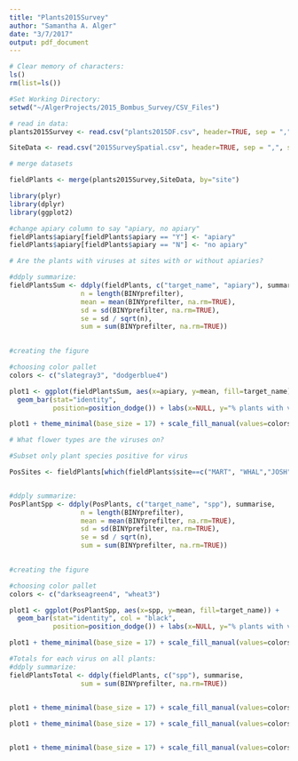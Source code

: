 ```yaml
---
title: "Plants2015Survey"
author: "Samantha A. Alger"
date: "3/7/2017"
output: pdf_document
---
```


```r
# Clear memory of characters:
ls()
rm(list=ls())

#Set Working Directory: 
setwd("~/AlgerProjects/2015_Bombus_Survey/CSV_Files")

# read in data:
plants2015Survey <- read.csv("plants2015DF.csv", header=TRUE, sep = ",", stringsAsFactors=FALSE)

SiteData <- read.csv("2015SurveySpatial.csv", header=TRUE, sep = ",", stringsAsFactors=FALSE)

# merge datasets

fieldPlants <- merge(plants2015Survey,SiteData, by="site")

library(plyr)
library(dplyr)
library(ggplot2)

#change apiary column to say "apiary, no apiary"
fieldPlants$apiary[fieldPlants$apiary == "Y"] <- "apiary"
fieldPlants$apiary[fieldPlants$apiary == "N"] <- "no apiary"

# Are the plants with viruses at sites with or without apiaries?

#ddply summarize:
fieldPlantsSum <- ddply(fieldPlants, c("target_name", "apiary"), summarise, 
                  n = length(BINYprefilter),
                  mean = mean(BINYprefilter, na.rm=TRUE),
                  sd = sd(BINYprefilter, na.rm=TRUE),
                  se = sd / sqrt(n),
                  sum = sum(BINYprefilter, na.rm=TRUE))
              

#creating the figure

#choosing color pallet
colors <- c("slategray3", "dodgerblue4")

plot1 <- ggplot(fieldPlantsSum, aes(x=apiary, y=mean, fill=target_name)) +
  geom_bar(stat="identity",
           position=position_dodge()) + labs(x=NULL, y="% plants with virus detected")

plot1 + theme_minimal(base_size = 17) + scale_fill_manual(values=colors, name="Virus", labels=c("BQCV", "DWV")) + theme(legend.position=c(.8, .85)) + coord_cartesian(ylim = c(0, .5)) + scale_y_continuous(labels = scales::percent)


```

```r
# What flower types are the viruses on?

#Subset only plant species positive for virus

PosSites <- fieldPlants[which(fieldPlants$site==c("MART", "WHAL","JOSH")), ]


#ddply summarize:
PosPlantSpp <- ddply(PosPlants, c("target_name", "spp"), summarise, 
                  n = length(BINYprefilter),
                  mean = mean(BINYprefilter, na.rm=TRUE),
                  sd = sd(BINYprefilter, na.rm=TRUE),
                  se = sd / sqrt(n),
                  sum = sum(BINYprefilter, na.rm=TRUE))
              

#creating the figure

#choosing color pallet
colors <- c("darkseagreen4", "wheat3")

plot1 <- ggplot(PosPlantSpp, aes(x=spp, y=mean, fill=target_name)) +
  geom_bar(stat="identity", col = "black",
           position=position_dodge()) + labs(x=NULL, y="% plants with virus detected")

plot1 + theme_minimal(base_size = 17) + scale_fill_manual(values=colors, name="Virus", labels=c("BQCV", "DWV")) + theme(legend.position=c(.8, .85)) + coord_cartesian(ylim = c(0, .5)) + scale_y_continuous(labels = scales::percent)

```

```r
#Totals for each virus on all plants:
#ddply summarize:
fieldPlantsTotal <- ddply(fieldPlants, c("spp"), summarise, 
                  sum = sum(BINYprefilter, na.rm=TRUE))
              

plot1 + theme_minimal(base_size = 17) + scale_fill_manual(values=colors, name="Virus", labels=c("BQCV", "DWV")) + theme(legend.position=c(.8, .85)) + coord_cartesian(ylim = c(0, .5)) + scale_y_continuous(labels = scales::percent)

plot1 + theme_minimal(base_size = 17) + scale_fill_manual(values=colors, name="Virus", labels=c("BQCV", "DWV")) + theme(legend.position=c(.8, .85)) + coord_cartesian(ylim = c(0, .5)) + scale_y_continuous(labels = scales::percent)


plot1 + theme_minimal(base_size = 17) + scale_fill_manual(values=colors, name="Virus", labels=c("BQCV", "DWV")) + theme(legend.position=c(.8, .85)) + coord_cartesian(ylim = c(0, .5)) + scale_y_continuous(labels = scales::percent)



```

